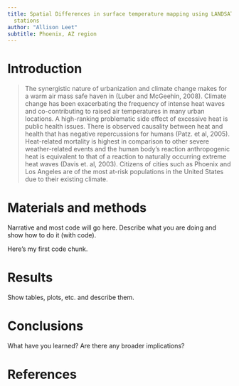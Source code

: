 ---
title: Spatial Differences in surface temperature mapping using LANDSAT and weather
  stations
author: "Allison Leet"
subtitle: Phoenix, AZ region
---

# Introduction
> The synergistic nature of urbanization and climate change makes for a warm air mass safe haven in (Luber and McGeehin, 2008). Climate change has been exacerbating the frequency of intense heat waves and co-contributing to raised air temperatures in many urban locations. A high-ranking problematic side effect of excessive heat is public health issues. There is observed causality between heat and health that has negative repercussions for humans (Patz. et al, 2005). Heat-related mortality is highest in comparison to other severe weather-related events and the human body’s reaction anthropogenic heat is equivalent to that of a reaction to naturally occurring extreme heat waves (Davis et. al, 2003). Citizens of cities such as Phoenix and Los Angeles are of the most at-risk populations in the United States due to their existing climate.  


# Materials and methods

Narrative and most code will go here.  Describe what you are doing and show how to do it (with code).


Here's my first code chunk.


# Results

Show tables, plots, etc. and describe them.

# Conclusions

What have you learned?  Are there any broader implications?

# References

